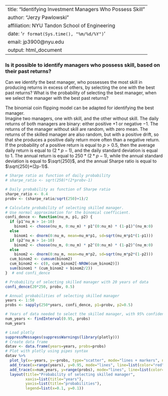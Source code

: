 <SCRIPT SRC='https://cdn.mathjax.org/mathjax/latest/MathJax.js?config=TeX-AMS-MML_HTMLorMML'></SCRIPT>
<SCRIPT>MathJax.Hub.Config({ tex2jax: {inlineMath: [['$','$'], ['\\(','\\)']]}})</SCRIPT>

---
title: "Identifying Investment Managers Who Possess Skill"
author: "Jerzy Pawlowski"
affiliation: NYU Tandon School of Engineering
date: '`r format(Sys.time(), "%m/%d/%Y")`'
email: jp3900@nyu.edu
output: html_document
---

### Is it possible to identify managers who possess skill, based on their past returns?

Can we identify the best manager, who possesses the most skill in producing returns in excess of others, by selecting the one with the best past returns?  What is the probability of selecting the best manager, when we select the manager with the best past returns?  

The binomial coin flipping model can be adapted for identifying the best manager.  
Imagine two managers, one with skill, and the other without skill.
The daily returns of both managers are binary: either positive $+1$ or negative $-1$.
The returns of the manager without skill are random, with zero mean.
The returns of the skilled manager are also random, but with a positive drift, so that she produces a positive daily return more often than a negative return.
If the probability of a positive return is equal to $p > 0.5$, then the average daily return is equal to $(2*p-1)$, and the daily standard deviation is equal to $1$.
The annual return is equal to $250*(2*p-1)$, while the annual standard deviation is equal to $\sqrt{250}$, and the annual Sharpe ratio is equal to $\sqrt{250}*(2p-1)$.


```r
# Sharpe ratio as function of daily probability
# sharpe_ratio <- sqrt(250)*(2*probv-1)

# Daily probability as function of Sharpe ratio
sharpe_ratio <- 0.4
probv <- (sharpe_ratio/sqrt(250)+1)/2

# Calculate probability of selecting skilled manager.
# Use normal approximation for the binomial coefficient.
confi_dence <- function(nu_m, p1, p2) {
  if (p1^nu_m > 1e-10)
    binom1 <- choose(nu_m, 0:nu_m) * p1^(0:nu_m) * (1-p1)^(nu_m:0)
  else
    binom1 <- dnorm(0:nu_m, mean=nu_m*p1, sd=sqrt(nu_m*p1*(1-p1)))
  if (p2^nu_m > 1e-10)
    binom2 <- choose(nu_m, 0:nu_m) * p2^(0:nu_m) * (1-p2)^(nu_m:0)
  else
    binom2 <- dnorm(0:nu_m, mean=nu_m*p2, sd=sqrt(nu_m*p2*(1-p2)))
  cum_binom2 <- cumsum(binom2)
  cum_binom2 <- c(0, cum_binom2[-NROW(cum_binom2)])
  sum(binom1 * (cum_binom2 + binom2/2))
}  # end confi_dence

# Probability of selecting skilled manager with 20 years of data
confi_dence(20*250, probv, 0.5)

# Annual probabilities of selecting skilled manager
years <- 1:50
probs <- sapply(250*years, confi_dence, p1=probv, p2=0.5)

# Years of data needed to select the skilled manager, with 95% confidence
num_years <- findInterval(0.95, probs)
num_years

# Load plotly
suppressMessages(suppressWarnings(library(plotly)))
# Create data frame
datav <- data.frame(years=years, probs=probs)
# Plot with plotly using pipes syntax
datav %>% 
  plot_ly(x=~years, y=~probs, type="scatter", mode="lines + markers", name="probability") %>% 
  add_trace(x=range(years), y=0.95, mode="lines", line=list(color="red"), name="95% confidence") %>% 
  add_trace(x=num_years, y=range(probs), mode="lines", line=list(color="green"), name=paste(num_years, "years")) %>% 
  layout(title="Probability of selecting skilled manager", 
         xaxis=list(title="years"),
         yaxis=list(title="probabilities"),
         legend=list(x=0.1, y=0.1))
```


